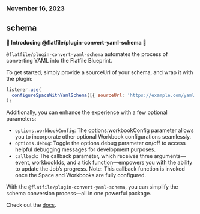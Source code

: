 ### November 16, 2023

## schema

**🚀 Introducing @flatfile/plugin-convert-yaml-schema 🚀**

`@flatfile/plugin-convert-yaml-schema` automates the process of converting YAML into the Flatfile Blueprint.

To get started, simply provide a sourceUrl of your schema, and wrap it with the plugin:

```jsx
listener.use(
  configureSpaceWithYamlSchema([{ sourceUrl: 'https://example.com/yaml' }])
);
```

Additionally, you can enhance the experience with a few optional parameters:

- `options.workbookConfig`: The options.workbookConfig parameter allows you to incorporate other optional Workbook configurations seamlessly.
- `options.debug`: Toggle the options.debug parameter on/off to access helpful debugging messages for development purposes.
- `callback`: The callback parameter, which receives three arguments—event, workbookIds, and a tick function—empowers you with the ability to update the Job’s progress. Note: This callback function is invoked once the Space and Workbooks are fully configured.

With the `@flatfile/plugin-convert-yaml-schema`, you can simplify the schema conversion process—all in one powerful package.

Check out the [docs](https://flatfile.com/docs/plugins-docs/schemas/convert-yaml-schema).
